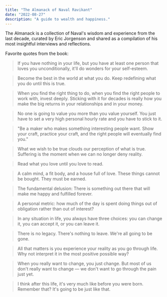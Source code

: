 ```yaml
---
title: "The Almanack of Naval Ravikant"
date: "2022-08-27"
description: "A guide to wealth and happiness."
---
```


The Almanack is a collection of Naval's wisdom and experience from the last decade, curated by Eric Jorgenson and shared as a compilation of his most insightful interviews and reflections.

Favorite quotes from the book:

> If you have nothing in your life, but you have at least one person that loves you unconditionally, it'll do wonders for your self-esteem.

> Become the best in the world at what you do. Keep redefining what you do until this is true.

> When you find the right thing to do, when you find the right people to work with, invest deeply. Sticking with it for decades is really how you make the big returns in your relationships and in your money.

> No one is going to value you more than you value yourself. You just have to set a very high personal hourly rate and you have to stick to it.

> "Be a maker who makes something interesting people want. Show your craft, practice your craft, and the right people will eventually find you."

> What we wish to be true clouds our perception of what is true. Suffering is the moment when we can no longer deny reality.

> Read what you love until you love to read.

> A calm mind, a fit body, and a house full of love. These things cannot be bought. They must be earned.

> The fundamental delusion: There is something out there that will make me happy and fulfilled forever.

> A personal metric: how much of the day is spent doing things out of obligation rather than out of interest?

> In any situation in life, you always have three choices: you can change it, you can accept it, or you can leave it.

> There is no legacy. There's nothing to leave. We're all going to be gone.

> All that matters is you experience your reality as you go through life. Why not interpret it in the most positive possible way?

> When you really want to change, you just change. But most of us don't really want to change — we don't want to go through the pain just yet.

> I think after this life, it's very much like before you were born. Remember that? It's going to be just like that.

